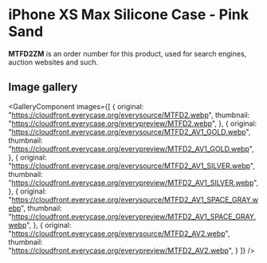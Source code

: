
# iPhone XS Max Silicone Case - Pink Sand

<Callout type='info' emoji='👉🏻'>**MTFD2ZM** is an order number for this product, used for search engines, auction websites and such.</Callout>

## Image gallery

<GalleryComponent
    images={[
      {
        original: "https://cloudfront.everycase.org/everysource/MTFD2.webp",
        thumbnail: "https://cloudfront.everycase.org/everypreview/MTFD2.webp",
      },
      {
        original: "https://cloudfront.everycase.org/everysource/MTFD2_AV1_GOLD.webp",
        thumbnail: "https://cloudfront.everycase.org/everypreview/MTFD2_AV1_GOLD.webp",
      },
      {
        original: "https://cloudfront.everycase.org/everysource/MTFD2_AV1_SILVER.webp",
        thumbnail: "https://cloudfront.everycase.org/everypreview/MTFD2_AV1_SILVER.webp",
      },
      {
        original: "https://cloudfront.everycase.org/everysource/MTFD2_AV1_SPACE_GRAY.webp",
        thumbnail: "https://cloudfront.everycase.org/everypreview/MTFD2_AV1_SPACE_GRAY.webp",
      },
      {
        original: "https://cloudfront.everycase.org/everysource/MTFD2_AV2.webp",
        thumbnail: "https://cloudfront.everycase.org/everypreview/MTFD2_AV2.webp",
      }
    ]}
  />
